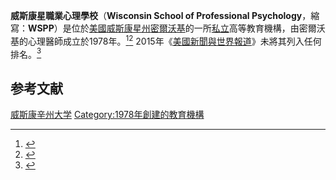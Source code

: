 {{Infobox University
|name            = Wisconsin School of Professional Psychology
|native_name     = 
|image_name      = 
|image_size      = 
|caption         = 
|latin_name      = 
|motto           = 
|mottoeng        = 
|established     = 1978
|type            = [[私立大學|私立]]高等教育機構
|endowment       = 
|staff           = 
|faculty         = 16
|president       = Dr. Kathleen Rusch
|provost         = 
|principal       = 
|dean            = Dr. Dale Bespalec
|head_label      = 
|head            = 
|students        = 75
|undergrad       = 
|postgrad        = 
|doctoral        = 75
|profess         = 
 |city = [[密爾沃基|密爾沃基]]
|state=[[威斯康星州|威斯康星州]]
|country=[[美國|美國]]
|campus          = 
|free_label      = 
|free            = 
|colors          = 
|colours         = 
|mascot          = 
|fightsong       = 
|nickname        = 
|affiliation     = 
|footnotes       = 
|website         = http://wspp.edu/
|publictransit   = 
|telephone       = (414) 464-9777
|coor            = 
|logo            = 
}}
'''威斯康星職業心理學校'''（'''Wisconsin School of Professional Psychology'''，縮寫：'''WSPP'''）是位於[[美國|美國]][[威斯康星州|威斯康星州]][[密爾沃基|密爾沃基]]的一所[[私立大学|私立]]高等教育機構，由密爾沃基的心理醫師成立於1978年。<ref>{{cite web | url=http://wspp.edu/wspp | title=About WSPP | publisher=Wisconsin School of Professional Psychology | accessdate=June 3, 2012 | deadurl=yes | archiveurl=https://web.archive.org/web/20120410185858/http://wspp.edu/wspp | archivedate=2012年4月10日 }}</ref><ref name=approvalmorale>{{cite news | url=http://news.google.com/newspapers?id=TEMcAAAAIBAJ&sjid=xn4EAAAAIBAJ&pg=5517,4163009&dq=wisconsin-school-of-professional-psychology&hl=en | title=Approval boosts more than morale | work=[[Milwaukee_Journal_Sentinel|Milwaukee Journal Sentinel]] | date=May 4, 1987 | accessdate=June 3, 2012 | author=Schmidt, Thomas | archive-date=2016-05-04 | archive-url=https://web.archive.org/web/20160504023753/https://news.google.com/newspapers?id=TEMcAAAAIBAJ&sjid=xn4EAAAAIBAJ&pg=5517,4163009&dq=wisconsin-school-of-professional-psychology&hl=en | dead-url=no }}</ref> 2015年《[[美國新聞與世界報道|美國新聞與世界報道]]》未將其列入任何排名。<ref>{{cite web|title=Wisconsin School of Professional Psychology|url=http://colleges.usnews.rankingsandreviews.com/best-colleges/wisconsin-school-of-professional-psychology-240213/overall-rankings|publisher=U.S. News and World Report|accessdate=2015-03-08|archive-date=2016-03-04|archive-url=https://web.archive.org/web/20160304101527/http://colleges.usnews.rankingsandreviews.com/best-colleges/wisconsin-school-of-professional-psychology-240213/overall-rankings|dead-url=no}}</ref>

==参考文献==
{{Reflist}}

{{威斯康星州的學院和大學}}

[[Category:威斯康辛州大学|]]
[[Category:1978年創建的教育機構|Category:1978年創建的教育機構]]